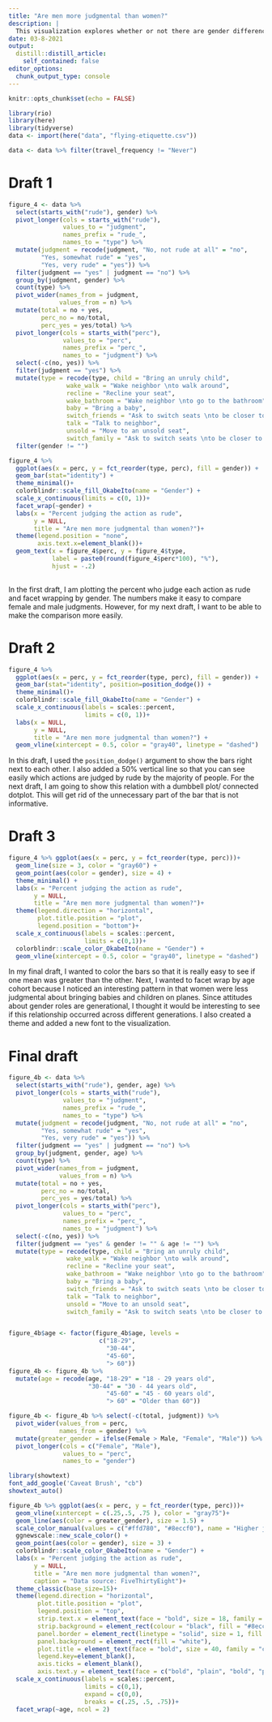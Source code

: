 ```yaml
---
title: "Are men more judgmental than women?"
description: |
  This visualization explores whether or not there are gender differences in airplane judgments. There appears to be a small difference in childcare judgments, such that women consider it less rude to bring a baby or unruly child on a plane than men do. Gender differences of judgments seemingly differed across generations.
date: 03-8-2021
output:
  distill::distill_article:
    self_contained: false
editor_options: 
  chunk_output_type: console
---
```


```r
knitr::opts_chunk$set(echo = FALSE)

library(rio)
library(here)
library(tidyverse)
data <- import(here("data", "flying-etiquette.csv"))

data <- data %>% filter(travel_frequency != "Never")


```

# Draft 1

```r

figure_4 <- data %>% 
  select(starts_with("rude"), gender) %>% 
  pivot_longer(cols = starts_with("rude"), 
               values_to = "judgment", 
               names_prefix = "rude_", 
               names_to = "type") %>%
  mutate(judgment = recode(judgment, "No, not rude at all" = "no",
         "Yes, somewhat rude" = "yes",
         "Yes, very rude" = "yes")) %>% 
  filter(judgment == "yes" | judgment == "no") %>% 
  group_by(judgment, gender) %>% 
  count(type) %>% 
  pivot_wider(names_from = judgment,
              values_from = n) %>% 
  mutate(total = no + yes,
         perc_no = no/total,
         perc_yes = yes/total) %>% 
  pivot_longer(cols = starts_with("perc"),
               values_to = "perc",
               names_prefix = "perc_",
               names_to = "judgment") %>% 
  select(-c(no, yes)) %>% 
  filter(judgment == "yes") %>% 
  mutate(type = recode(type, child = "Bring an unruly child",
                wake_walk = "Wake neighbor \nto walk around",
                recline = "Recline your seat",
                wake_bathroom = "Wake neighbor \nto go to the bathroom",
                baby = "Bring a baby",
                switch_friends = "Ask to switch seats \nto be closer to friends",
                talk = "Talk to neighbor",
                unsold = "Move to an unsold seat",
                switch_family = "Ask to switch seats \nto be closer to family")) %>% 
  filter(gender != "")

```


```r
figure_4 %>% 
  ggplot(aes(x = perc, y = fct_reorder(type, perc), fill = gender)) +
  geom_bar(stat="identity") +
  theme_minimal()+
  colorblindr::scale_fill_OkabeIto(name = "Gender") +
  scale_x_continuous(limits = c(0, 1))+
  facet_wrap(~gender) +
  labs(x = "Percent judging the action as rude",
       y = NULL,
       title = "Are men more judgmental than women?")+
  theme(legend.position = "none",
        axis.text.x=element_blank())+
  geom_text(x = figure_4$perc, y = figure_4$type, 
            label = paste0(round(figure_4$perc*100), "%"),
            hjust = -.2)
  

```

In the first draft, I am plotting the percent who judge each action as rude and facet wrapping by gender. The numbers make it easy to compare female and male judgments. However, for my next draft, I want to be able to make the comparison more easily.

# Draft 2

```r
figure_4 %>% 
  ggplot(aes(x = perc, y = fct_reorder(type, perc), fill = gender)) +
  geom_bar(stat="identity", position=position_dodge()) +
  theme_minimal()+
  colorblindr::scale_fill_OkabeIto(name = "Gender") +
  scale_x_continuous(labels = scales::percent,
                     limits = c(0, 1))+
  labs(x = NULL,
       y = NULL,
       title = "Are men more judgmental than women?") +
  geom_vline(xintercept = 0.5, color = "gray40", linetype = "dashed")
```

In this draft, I used the `position_dodge()` argument to show the bars right next to each other. I also added a 50% vertical line so that you can see easily which actions are judged by rude by the majority of people. For the next draft, I am going to show this relation with a dumbbell plot/ connected dotplot. This will get rid of the unnecessary part of the bar that is not informative.

# Draft 3

```r

figure_4 %>% ggplot(aes(x = perc, y = fct_reorder(type, perc)))+
  geom_line(size = 3, color = "gray60") +
  geom_point(aes(color = gender), size = 4) +
  theme_minimal() +
  labs(x = "Percent judging the action as rude",
       y = NULL,
       title = "Are men more judgmental than women?")+
  theme(legend.direction = "horizontal",
        plot.title.position = "plot",
        legend.position = "bottom")+
  scale_x_continuous(labels = scales::percent,
                     limits = c(0,1))+
  colorblindr::scale_color_OkabeIto(name = "Gender") +
  geom_vline(xintercept = 0.5, color = "gray40", linetype = "dashed")


```

In my final draft, I wanted to color the bars so that it is really easy to see if one mean was greater than the other. Next, I wanted to facet wrap by age cohort because I noticed an interesting pattern in that women were less judgmental about bringing babies and children on planes. Since attitudes about gender roles are generational, I thought it would be interesting to see if this relationship occurred across different generations. I also created a theme and added a new font to the visualization.

# Final draft

```r
figure_4b <- data %>% 
  select(starts_with("rude"), gender, age) %>% 
  pivot_longer(cols = starts_with("rude"), 
               values_to = "judgment", 
               names_prefix = "rude_", 
               names_to = "type") %>%
  mutate(judgment = recode(judgment, "No, not rude at all" = "no",
         "Yes, somewhat rude" = "yes",
         "Yes, very rude" = "yes")) %>% 
  filter(judgment == "yes" | judgment == "no") %>% 
  group_by(judgment, gender, age) %>% 
  count(type) %>% 
  pivot_wider(names_from = judgment,
              values_from = n) %>% 
  mutate(total = no + yes,
         perc_no = no/total,
         perc_yes = yes/total) %>% 
  pivot_longer(cols = starts_with("perc"),
               values_to = "perc",
               names_prefix = "perc_",
               names_to = "judgment") %>% 
  select(-c(no, yes)) %>% 
  filter(judgment == "yes" & gender != "" & age != "") %>%
  mutate(type = recode(type, child = "Bring an unruly child",
                wake_walk = "Wake neighbor \nto walk around",
                recline = "Recline your seat",
                wake_bathroom = "Wake neighbor \nto go to the bathroom",
                baby = "Bring a baby",
                switch_friends = "Ask to switch seats \nto be closer to friends",
                talk = "Talk to neighbor",
                unsold = "Move to an unsold seat",
                switch_family = "Ask to switch seats \nto be closer to family"))


figure_4b$age <- factor(figure_4b$age, levels =
                         c("18-29",
                           "30-44",
                           "45-60",
                           "> 60"))
figure_4b <- figure_4b %>% 
  mutate(age = recode(age, "18-29" = "18 - 29 years old",
                      "30-44" = "30 - 44 years old",
                           "45-60" = "45 - 60 years old",
                           "> 60" = "Older than 60"))
```


```r
figure_4b <- figure_4b %>% select(-c(total, judgment)) %>% 
  pivot_wider(values_from = perc,
              names_from = gender) %>% 
  mutate(greater_gender = ifelse(Female > Male, "Female", "Male")) %>% 
  pivot_longer(cols = c("Female", "Male"),
               values_to = "perc",
               names_to = "gender")

```


```r
library(showtext)
font_add_google('Caveat Brush', "cb")
showtext_auto()

figure_4b %>% ggplot(aes(x = perc, y = fct_reorder(type, perc)))+
  geom_vline(xintercept = c(.25,.5, .75 ), color = "gray75")+
  geom_line(aes(color = greater_gender), size = 1.5) +
  scale_color_manual(values = c("#ffd780", "#8eccf0"), name = "Higher judgment") +
  ggnewscale::new_scale_color() + 
  geom_point(aes(color = gender), size = 3) +
  colorblindr::scale_color_OkabeIto(name = "Gender") +
  labs(x = "Percent judging the action as rude",
       y = NULL,
       title = "Are men more judgmental than women?",
       caption = "Data source: FiveThirtyEight")+
  theme_classic(base_size=15)+
  theme(legend.direction = "horizontal",
        plot.title.position = "plot",
        legend.position = "top",
        strip.text.x = element_text(face = "bold", size = 18, family = "cb"),
        strip.background = element_rect(colour = "black", fill = "#8eccf0", size = 1),
        panel.border = element_rect(linetype = "solid", size = 1, fill = NA),
        panel.background = element_rect(fill = "white"),
        plot.title = element_text(face = "bold", size = 40, family = "cb"),
        legend.key=element_blank(),
        axis.ticks = element_blank(),
        axis.text.y = element_text(face = c("bold", "plain", "bold", "plain", 'bold', 'plain', 'bold', 'plain', 'bold')))+
  scale_x_continuous(labels = scales::percent,
                     limits = c(0,1),
                     expand = c(0,0),
                     breaks = c(.25, .5, .75))+
  facet_wrap(~age, ncol = 2)

```

